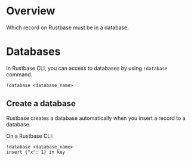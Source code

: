 # Overview

Which record on Rustbase must be in a database.

# Databases

In Rustbase CLI, you can access to databases by using `!database` command.

```
!database <database_name>
```

## Create a database

Rustbase creates a database automatically when you insert a record to a database.

On a Rustbase CLI:

```
!database <database_name>
insert {"x": 1} in key
```

